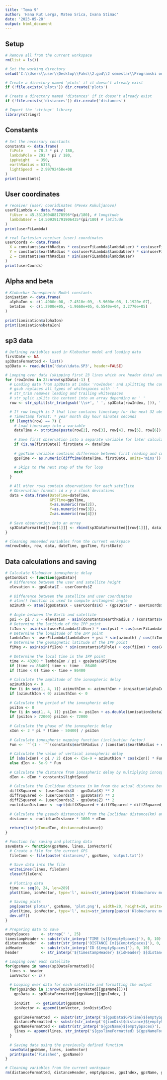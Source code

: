 ---
title: 'Tema 9'
author: 'Hana Rut Lerga, Mateo Srica, Ivana Stimac'
date: '2023-05-28'
output: html_document
---

## Setup
```{r setup}
# Remove all from the current workspace
rm(list = ls())

# Set the working directory
setwd('C:\\Users\\user\\Desktop\\Faks\\2.god\\2 semestar\\Programski odreden radio\\Projekt\\PDRTheme9')

# Create a directory named 'plots' if it doesn't already exist
if (!file.exists('plots')) dir.create('plots')

# Create a directory named 'distances' if it doesn't already exist
if (!file.exists('distances')) dir.create('distances')

# Import the 'stringr' library
library(stringr)
```

## Constants
```{r constants}
# Set the necessary constants
constants <- data.frame(
  fiPole     = 78.3 * pi / 180,
  lambdaPole = 291 * pi / 180,
  ippHeight   = 350,
  earthRadius = 6378,
  lightSpeed  = 2.99792458e+08
)
print(constants)
```

## User coordinates
```{r user coordinates}
# receiver (user) cooridinates (Pevex Kukuljanovo)
userFiLambda <- data.frame(
  fiUser = 45.331360488178596*(pi/180), # longitude
  lambdaUser = 14.509391791906435*(pi/180) # latitude
)
print(userFiLambda)

# real Cartesian receiver (user) coordinates
userCoords <- data.frame(
  X = constants$earthRadius * cos(userFiLambda$lambdaUser) * cos(userFiLambda$fiUser),
  Y = constants$earthRadius * cos(userFiLambda$lambdaUser) * sin(userFiLambda$fiUser),
  Z = constants$earthRadius * sin(userFiLambda$lambdaUser)
)
print(userCoords)
```

## Alpha and beta
```{r alpha and beta}
# Klobuchar Ionospheric Model constants
ionisation <- data.frame(
  alphaIon <- c(1.4900e-08, -7.4510e-09, -5.9600e-08, 1.1920e-07),
  betaIon  <- c(1.2900e+05, -1.9660e+05, 6.5540e+04, 3.2770e+05)
)
  
print(ionisation$alphaIon)
print(ionisation$betaIon)
```

## sp3 data
```{r sp3 data}
# Defining variables used in Klobuchar model and loading data
firstDate <- NA
sp3DataFormatted <- list()
sp3Data <- read.delim('data\\data.SP3', header=FALSE)

# Looping over data (skipping first 23 lines which are header data) and loading it into an array
for (rowIndex in 23:nrow(sp3Data)-1) {
  # Loading data from sp3Data at index 'rowIndex' and splitting the contents (after removing whitespaces) into an array
  # gsub replaces all types of whitespaces with ' '
  # str_trim removes leading and trailing whitespaces
  # str_split splits the content into an array depending on ' '
  row <- str_split(str_trim(gsub('\\s+', ' ', sp3Data[rowIndex, ])), ' ')[[1]]

  # If row length is 7 that line contains timestamp for the next 32 observations
  # Timestamp format: * year month day hour minutes seconds
  if (length(row) == 7) {  
    # Load timestamp into a variable
    dateTime <- strptime(paste(row[2], row[3], row[4], row[5], row[6]), format = "%Y %m %d %H %M")
    
    # Save first observation into a separate variable for later calculations
    if (is.na(firstDate)) firstDate <- dateTime
    
    # gpsTime variable contains difference between first reading and current reading
    gpsTime <- as.numeric(difftime(dateTime, firstDate, units='mins'))
    
    # Skips to the next step of the for loop
    next
  }
  
  # All other rows contain observations for each satellite
  # Observation format: id x y z clock deviations
  data = data.frame(DateTime=dateTime,
                    GPSTime=gpsTime,
                    X=as.numeric(row[2]),
                    Y=as.numeric(row[3]),
                    Z=as.numeric(row[4]))
  
  # Save observation into an array
  sp3DataFormatted[[row[1]]] <- rbind(sp3DataFormatted[[row[1]]], data)
}

# Cleaning unneeded variables from the current workspace
rm(rowIndex, row, data, dateTime, gpsTime, firstDate)
```

## Data calculations and saving
```{r calculation function}
# Calculate Klobuchar ionospheric delay
getIonDist <- function(gpsData){
  # Difference between the user and satellite height
  elevation <- gpsData$Z - userCoords$Z
  
  # Difference between the satellite and user coordinates
  # atan() function is used to compute arctangent angle
  azimuth <- atan((gpsData$X - userCoords$X) - (gpsData$Y - userCoords$Y))
  
  # Angle between the Earth and satellite
  psi <- pi / 2 - elevation - asin(constants$earthRadius / (constants$earthRadius + constants$ippHeight) * cos(elevation))
  # Determine the latitude of the IPP point
  fiIon <- asin(sin(userFiLambda$fiUser) * cos(psi) + cos(userFiLambda$fiUser) * sin(psi) * cos(azimuth))
  # Determine the longitude of the IPP point
  lambdaIon <- userFiLambda$lambdaUser + psi * sin(azimuth) / cos(fiIon)
  # Determine the geomagnetic latitude of the IPP point
  fiMag <- asin(sin(fiIon) * sin(constants$fiPole) + cos(fiIon) * cos(constants$fiPole) * cos(lambdaIon - constants$lambdaPole))
  
  # Determine the local time in the IPP point
  time <- 43200 * lambdaIon / pi + gpsData$GPSTime
  if (time >= 86400) time <- time - 86400
  if (time < 0) time <- time + 86400
  
  # Calculate the amplitude of the ionospheric delay
  azimuthIon <- 0
  for (i in seq(1, 4, 1)) azimuthIon <- azimuthIon + ionisation$alphaIon[i] * `^`(fiMag / pi, i - 1)
  if (azimuthIon < 0) azimuthIon <- 0
  
  # Calculate the period of the ionospheric delay
  psiIon <- 0
  for (i in seq(1, 4, 1)) psiIon <- psiIon + as.double(ionisation$betaIon[i]) * `^`(fiMag / pi, i - 1)
  if (psiIon > 72000) psiIon <- 72000
  
  # Calculate the phase of the ionospheric delay
  xIon <- 2 * pi * (time - 50400) / psiIon
  
  # Calculate ionospheric mapping function (inclination factor)
  Fun <- `^`(1 - `^`(constants$earthRadius / (constants$earthRadius + constants$ippHeight) * cos(elevation), 2), -1 / 2)
  
  # Calculate the value of vertical ionospheric delay
  if (abs(xIon) < pi / 2) dIon <- (5e-9 + azimuthIon * cos(xIon)) * Fun
  else dIon <- 5e-9 * Fun
  
  # Calculate the distance from ionospheric delay by multiplying ionospheric delay with the speed of light
  dIon <- dIon * constants$lightSpeed
  
  # Calculate the Euclidean distance in km from the actual distance between the user and the GPS satellite
  diffXSquared <- (userCoords$X - gpsData$X) ** 2
  diffYSquared <- (userCoords$Y - gpsData$Y) ** 2
  diffZSquared <- (userCoords$Z - gpsData$Z) ** 2
  euclidianDistance <- sqrt(diffXSquared + diffYSquared + diffZSquared)
  
  # Calculate the pseudo distance(m) from the Euclidean distance(km) and ionospheric distance(m)
  distance <- euclidianDistance * 1000 + dIon
  
  return(list(dIon=dIon, distance=distance))
}
```

```{r saving function}
# Function for saving and plotting data
saveData <- function(gpsName, lines, ionVector){
  # Create a file for the current GPS
  fileConn <- file(paste('distances/', gpsName, 'output.txt'))
  
  # Save data into the file
  writeLines(lines, fileConn)
  close(fileConn)
  
  # Plotting data 
  time <- seq(0, 24, len=289)
  plot(time, ionVector, type='l', main=str_interp(paste('Klobucharov model za', gpsName)), xlab='time[h]', ylab='dIon[m]')
  
  # Saving plots
  png(paste('plots/', gpsName, 'plot.png'), width=20, height=10, units='cm', res=500)
  plot(time, ionVector, type='l', main=str_interp(paste('Klobucharov model za', gpsName)), xlab='time[h]', ylab='dIon[m]')
  dev.off()
}
```

```{r data calculations and saving}
# Preparing data to save
emptySpaces     <- strrep(' ', 25)
timestampHeader <- substr(str_interp('TIME [s]${emptySpaces}'), 0, 10)
distanceHeader  <- substr(str_interp('DISTANCE [m]${emptySpaces}'), 0, 15)
idHeader        <- substr(str_interp('ID ${emptySpaces}'), 0, 10)
header          <- str_interp('${timestampHeader} ${idHeader} ${distanceHeader}')

# Looping over each satellite
for(gpsName in names(sp3DataFormatted)){
  lines <- header
  ionVector <- c()
  
  # Looping over data for each satellite and formatting the output
  for(gpsIndex in 1:nrow(sp3DataFormatted[[gpsName]])){
    gpsData <- sp3DataFormatted[[gpsName]][gpsIndex, ]
    
    ionDist   <- getIonDist(gpsData)
    ionVector <- append(ionVector, ionDist$dIon)
    
    gpsTimeFormatted  <- substr(str_interp('${gpsData$GPSTime}${emptySpaces}'), 0, 10)
    distanceFormatted <- substr(str_interp('${ionDist$distance}${emptySpaces}'), 0, 15)
    gpsNameFormatted <- substr(str_interp('${gpsName}${emptySpaces}'), 0, 10)
    lines <- append(lines, str_interp('${gpsTimeFormatted} ${gpsNameFormatted} ${distanceFormatted}'))
  }
  
  # Saving data using the previously defined function
  saveData(gpsName, lines, ionVector)
  print(paste('Finished', gpsName))
}

# Cleaning variables from the current workspace
rm(distanceFormatted, distanceHeader, emptySpaces, gpsIndex, gpsName, gpsTimeFormatted, header, ionVector, lines, timestampHeader)
```